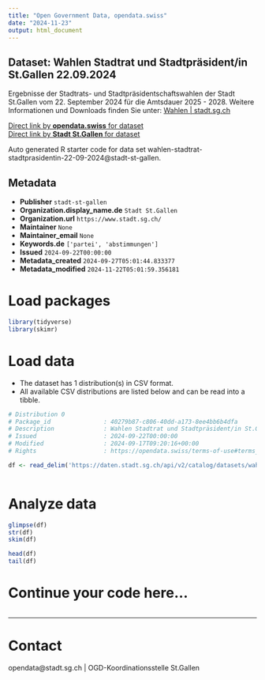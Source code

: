 ```yaml
---
title: "Open Government Data, opendata.swiss"
date: "2024-11-23"
output: html_document
---
```


## Dataset: Wahlen Stadtrat und Stadtpräsident/in St.Gallen 22.09.2024

Ergebnisse der Stadtrats- und Stadtpräsidentschaftswahlen der Stadt St.Gallen vom 22. September 2024 für die Amtsdauer 2025 - 2028. Weitere Informationen und Downloads finden Sie unter: [Wahlen | stadt.sg.ch](https://www.stadt.sg.ch/home/verwaltung-politik/demokratie-politik/abstimmungen-wahlen/wahlen.html)

[Direct link by **opendata.swiss** for dataset](https://opendata.swiss/de/dataset/wahlen-stadtrat-und-stadtprasident-in-st-gallen-22-09-2024)<br>
[Direct link by **Stadt St.Gallen** for dataset](https://daten.stadt.sg.ch/explore/dataset/wahlen-stadtrat-stadtprasidentin-22-09-2024/)

Auto generated R starter code for data set wahlen-stadtrat-stadtprasidentin-22-09-2024@stadt-st-gallen.

## Metadata

- **Publisher** `stadt-st-gallen`
- **Organization.display_name.de** `Stadt St.Gallen`
- **Organization.url** `https://www.stadt.sg.ch/`
- **Maintainer** `None`
- **Maintainer_email** `None`
- **Keywords.de** `['partei', 'abstimmungen']`
- **Issued** `2024-09-22T00:00:00`
- **Metadata_created** `2024-09-27T05:01:44.833377`
- **Metadata_modified** `2024-11-22T05:01:59.356181`


# Load packages

```r

library(tidyverse)
library(skimr)

```

# Load data

-   The dataset has 1 distribution(s) in CSV format.
-   All available CSV distributions are listed below and can be read into a tibble.

```r

# Distribution 0
# Package_id               : 40279b87-c806-40dd-a173-8ee4bb6b4dfa
# Description              : Wahlen Stadtrat und Stadtpräsident/in St.Gallen 22.09.2024 (csv)
# Issued                   : 2024-09-22T00:00:00
# Modified                 : 2024-09-17T09:20:16+00:00
# Rights                   : https://opendata.swiss/terms-of-use#terms_by

df <- read_delim('https://daten.stadt.sg.ch/api/v2/catalog/datasets/wahlen-stadtrat-stadtprasidentin-22-09-2024/exports/csv?use_labels=true')



```

# Analyze data

```r

glimpse(df)
str(df)
skim(df)

head(df)
tail(df)

```

# Continue your code here...

```r

```

------------------------------------------------------------------------

# Contact

opendata@stadt.sg.ch | OGD-Koordinationsstelle St.Gallen
